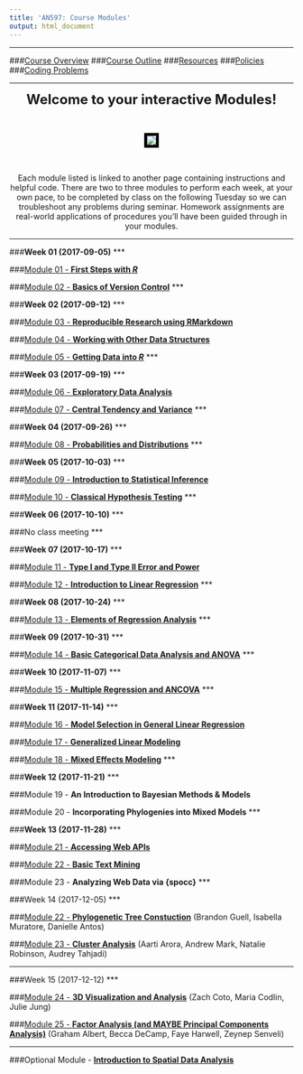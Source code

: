 ```yaml
---
title: 'AN597: Course Modules'
output: html_document
---
```

***

###[Course Overview](https://fuzzyatelin.github.io/bioanth-stats/overview.html)
###[Course Outline](https://fuzzyatelin.github.io/bioanth-stats/outline.html)
###[Resources](https://fuzzyatelin.github.io/bioanth-stats/resources.html)
###[Policies](https://fuzzyatelin.github.io/bioanth-stats/policies.html)
###[Coding Problems](https://fuzzyatelin.github.io/bioanth-stats/studentproblems.html)

***

<center>

<font size="+2"><b>Welcome to your interactive Modules!</b></font></center><br>

<center><p><img src="http://alwaysemilyh.com/wp-content/uploads/2015/07/And-Girl-you-better-work-GIF.gif" style="border:5px solid black"></p>
</center><br>  

<center>
Each module listed is linked to another page containing instructions and helpful code. There are two to three modules to perform each week, at your own pace, to be completed by class on the following Tuesday so we can troubleshoot any problems during seminar. Homework assignments are real-world applications of procedures you'll have been guided through in your modules.

</center>
***

###**Week 01 (2017-09-05)**
***

###[Module 01 - **First Steps with <i>R</i>**](http://fuzzyatelin.github.io/bioanth-stats/module-01/module-01.html)

###[Module 02 - **Basics of Version Control**](http://fuzzyatelin.github.io/bioanth-stats/module-02/module-02.html)
***

###**Week 02 (2017-09-12)**
***

###[Module 03 - **Reproducible Research using RMarkdown**](http://fuzzyatelin.github.io/bioanth-stats/module-03/module-03.html)

###[Module 04 - **Working with Other Data Structures**](http://fuzzyatelin.github.io/bioanth-stats/module-04/module-04.html)

###[Module 05 - **Getting Data into <i>R</i>**](http://fuzzyatelin.github.io/bioanth-stats/module-05/module-05.html)
***

###**Week 03 (2017-09-19)**
***

###[Module 06 - **Exploratory Data Analysis**](http://fuzzyatelin.github.io/bioanth-stats/module-06/module-06.html)

###[Module 07 - **Central Tendency and Variance**](http://fuzzyatelin.github.io/bioanth-stats/module-07/module-07.html)
***

###**Week 04 (2017-09-26)**
***

###[Module 08 - **Probabilities and Distributions**](http://fuzzyatelin.github.io/bioanth-stats/module-08/module-08.html)
***

###**Week 05 (2017-10-03)**
***

###[Module 09 - **Introduction to Statistical Inference**](http://fuzzyatelin.github.io/bioanth-stats/module-09/module-09.html)

###[Module 10 - **Classical Hypothesis Testing**](http://fuzzyatelin.github.io/bioanth-stats/module-10/module-10.html)
***

###**Week 06 (2017-10-10)**
***

###No class meeting
***

###**Week 07 (2017-10-17)**
***

###[Module 11 - **Type I and Type II Error and Power**](http://fuzzyatelin.github.io/bioanth-stats/module-11/module-11.html)

###[Module 12 - **Introduction to Linear Regression**](http://fuzzyatelin.github.io/bioanth-stats/module-12/module-12.html)
***

###**Week 08 (2017-10-24)**
***

###[Module 13 - **Elements of Regression Analysis**](http://fuzzyatelin.github.io/bioanth-stats/module-13/module-13.html)
***

###**Week 09 (2017-10-31)**
***

###[Module 14 - **Basic Categorical Data Analysis and ANOVA**](http://fuzzyatelin.github.io/bioanth-stats/module-14/module-14.html)
***

###**Week 10 (2017-11-07)**
***

###[Module 15 - **Multiple Regression and ANCOVA**](http://fuzzyatelin.github.io/bioanth-stats/module-15/module-15.html)
***

###**Week 11 (2017-11-14)**
***

###[Module 16 - **Model Selection in General Linear Regression**](http://fuzzyatelin.github.io/bioanth-stats/module-16/module-16.html)

###[Module 17 - **Generalized Linear Modeling**](http://fuzzyatelin.github.io/bioanth-stats/module-17/module-17.html)

###[Module 18 - **Mixed Effects Modeling**](http://fuzzyatelin.github.io/bioanth-stats/module-18/module-18.html)
***

###**Week 12 (2017-11-21)**
***

###Module 19 - **An Introduction to Bayesian Methods & Models**

###Module 20 - **Incorporating Phylogenies into Mixed Models**
***

###**Week 13 (2017-11-28)**
***

###[Module 21 - **Accessing Web APIs**](http://fuzzyatelin.github.io/bioanth-stats/module-21/module-21.html)

###[Module 22 - **Basic Text Mining**](http://fuzzyatelin.github.io/bioanth-stats/module-22a/module-22.html)

###Module 23 - **Analyzing Web Data via {spocc}**
***

###Week 14 (2017-12-05)
***

###[Module 22 - **Phylogenetic Tree Constuction**]() 
(Brandon Guell, Isabella Muratore, Danielle Antos)

###[Module 23 - **Cluster Analysis**]() 
(Aarti Arora, Andrew Mark, Natalie Robinson, Audrey Tahjadi)

***

###Week 15 (2017-12-12)
***

###[Module 24 - **3D Visualization and Analysis**]() 
(Zach Coto, Maria Codlin, Julie Jung)

###[Module 25 - **Factor Analysis (and MAYBE Principal Components Analysis)**]() 
(Graham Albert, Becca DeCamp, Faye Harwell, Zeynep Senveli)

***

###Optional Module - [**Introduction to Spatial Data Analysis**](http://fuzzyatelin.github.io/bioanth-stats/module-22/module-22.html)



